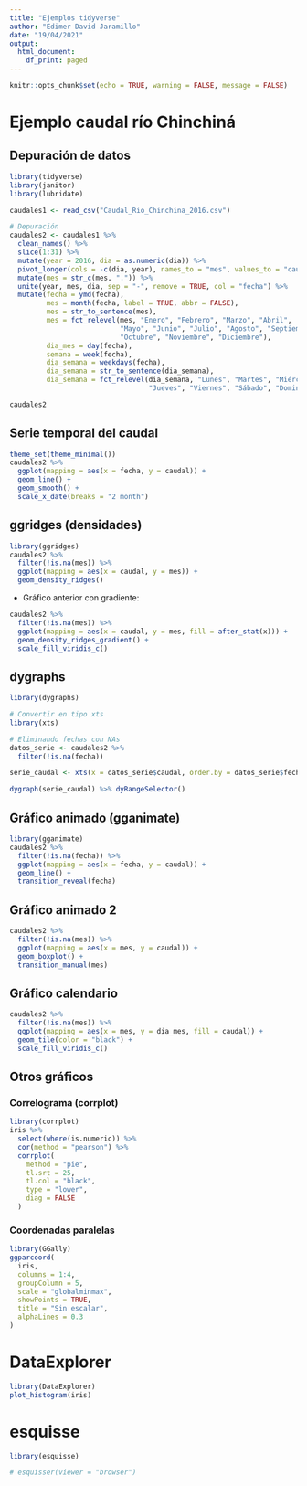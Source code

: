 ```yaml
---
title: "Ejemplos tidyverse"
author: "Edimer David Jaramillo"
date: "19/04/2021"
output:
  html_document:
    df_print: paged
---
```


```r
knitr::opts_chunk$set(echo = TRUE, warning = FALSE, message = FALSE)
```

# Ejemplo caudal río Chinchiná

## Depuración de datos

```r
library(tidyverse)
library(janitor)
library(lubridate)

caudales1 <- read_csv("Caudal_Rio_Chinchina_2016.csv")

# Depuración
caudales2 <- caudales1 %>% 
  clean_names() %>% 
  slice(1:31) %>% 
  mutate(year = 2016, dia = as.numeric(dia)) %>% 
  pivot_longer(cols = -c(dia, year), names_to = "mes", values_to = "caudal") %>% 
  mutate(mes = str_c(mes, ".")) %>% 
  unite(year, mes, dia, sep = "-", remove = TRUE, col = "fecha") %>% 
  mutate(fecha = ymd(fecha),
         mes = month(fecha, label = TRUE, abbr = FALSE),
         mes = str_to_sentence(mes),
         mes = fct_relevel(mes, "Enero", "Febrero", "Marzo", "Abril",
                           "Mayo", "Junio", "Julio", "Agosto", "Septiembre",
                           "Octubre", "Noviembre", "Diciembre"),
         dia_mes = day(fecha),
         semana = week(fecha),
         dia_semana = weekdays(fecha),
         dia_semana = str_to_sentence(dia_semana),
         dia_semana = fct_relevel(dia_semana, "Lunes", "Martes", "Miércoles",
                                  "Jueves", "Viernes", "Sábado", "Domingo"))

caudales2
```

## Serie temporal del caudal

```r
theme_set(theme_minimal())
caudales2 %>% 
  ggplot(mapping = aes(x = fecha, y = caudal)) +
  geom_line() +
  geom_smooth() +
  scale_x_date(breaks = "2 month")
```

## ggridges (densidades)

```r
library(ggridges)
caudales2 %>% 
  filter(!is.na(mes)) %>% 
  ggplot(mapping = aes(x = caudal, y = mes)) +
  geom_density_ridges()
```

- Gráfico anterior con gradiente:

```r
caudales2 %>% 
  filter(!is.na(mes)) %>% 
  ggplot(mapping = aes(x = caudal, y = mes, fill = after_stat(x))) + 
  geom_density_ridges_gradient() +
  scale_fill_viridis_c()
```

## dygraphs

```r
library(dygraphs)

# Convertir en tipo xts
library(xts)

# Eliminando fechas con NAs
datos_serie <- caudales2 %>% 
  filter(!is.na(fecha))

serie_caudal <- xts(x = datos_serie$caudal, order.by = datos_serie$fecha)

dygraph(serie_caudal) %>% dyRangeSelector()
```

## Gráfico animado (gganimate)

```r
library(gganimate)
caudales2 %>% 
  filter(!is.na(fecha)) %>% 
  ggplot(mapping = aes(x = fecha, y = caudal)) +
  geom_line() +
  transition_reveal(fecha)
```

## Gráfico animado 2

```r
caudales2 %>% 
  filter(!is.na(mes)) %>% 
  ggplot(mapping = aes(x = mes, y = caudal)) +
  geom_boxplot() +
  transition_manual(mes)
```

## Gráfico calendario

```r
caudales2 %>% 
  filter(!is.na(mes)) %>% 
  ggplot(mapping = aes(x = mes, y = dia_mes, fill = caudal)) +
  geom_tile(color = "black") +
  scale_fill_viridis_c()
```

## Otros gráficos

### Correlograma (corrplot)

```r
library(corrplot)
iris %>% 
  select(where(is.numeric)) %>% 
  cor(method = "pearson") %>% 
  corrplot(
    method = "pie",
    tl.srt = 25,
    tl.col = "black",
    type = "lower",
    diag = FALSE
  )
```

### Coordenadas paralelas

```r
library(GGally)
ggparcoord(
  iris,
  columns = 1:4,
  groupColumn = 5,
  scale = "globalminmax",
  showPoints = TRUE,
  title = "Sin escalar",
  alphaLines = 0.3
)
```

# DataExplorer

```r
library(DataExplorer)
plot_histogram(iris)
```

# esquisse

```r
library(esquisse)

# esquisser(viewer = "browser")
```

